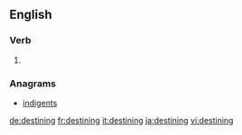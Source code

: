 
==English==

===Verb===
{{head|en}}

# {{present participle of|destine}}

===Anagrams===
* [[indigents#English|indigents]]

[[de:destining]]
[[fr:destining]]
[[it:destining]]
[[ja:destining]]
[[vi:destining]]